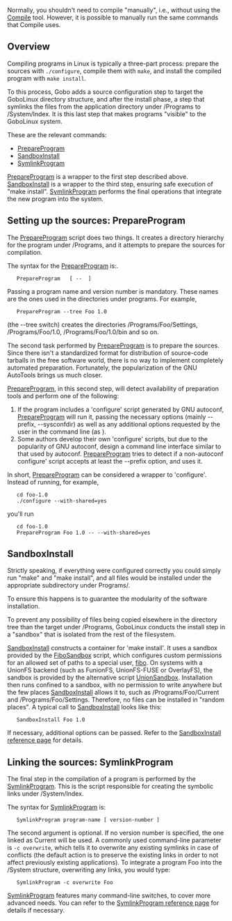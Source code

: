 Normally, you shouldn't need to compile "manually", i.e.,
without using the [[Compile]] tool. However, it is possible
to manually run the same commands that Compile uses.

== Overview ==

Compiling programs in Linux is typically a three-part
process: prepare the sources with <code>./configure</code>,
compile them with <code>make</code>, and install the
compiled program with <code>make install</code>. 

To this process, Gobo adds a source configuration step to
target the GoboLinux directory structure, and after the
install phase, a step that symlinks the files from the
application directory under /Programs to /System/Index. It
is this last step that makes programs "visible" to the
GoboLinux system.

These are the relevant commands:

* [[PrepareProgram]]
* [[SandboxInstall]]
* [[SymlinkProgram]]

[[PrepareProgram]] is a wrapper to the first step described
above. [[SandboxInstall]] is a wrapper to the third step,
ensuring safe execution of "make install".
[[SymlinkProgram]] performs the final operations that
integrate the new program into the system.

==  Setting up the sources: PrepareProgram ==

The [[PrepareProgram]] script does two things. It creates a
directory hierarchy for the program under /Programs, and it
attempts to prepare the sources for compilation.

The syntax for the [[PrepareProgram]] is:.

    PrepareProgram <program-name> <version-number> [ -- <additional-options> ] 

Passing a program name and version number is mandatory.
These names are the ones used in the directories under
programs. For example,

    PrepareProgram --tree Foo 1.0 

(the --tree switch) creates the directories
/Programs/Foo/Settings, /Programs/Foo/1.0,
/Programs/Foo/1.0/bin and so on.

The second task performed by [[PrepareProgram]] is to
prepare the sources. Since there isn't a standardized format
for distribution of source-code tarballs in the free
software world, there is no way to implement completely
automated preparation. Fortunately, the popularization of
the GNU AutoTools brings us much closer.

[[PrepareProgram]], in this second step, will detect
availability of preparation tools and perform one of the
following:

# If the program includes a 'configure' script generated by GNU autoconf, [[PrepareProgram]] will run it, passing the necessary options (mainly --prefix, --sysconfdir) as well as any additional options requested by the user in the command line (as <additional-options>).
# Some authors develop their own 'configure' scripts, but due to the popularity of GNU autoconf, design a command line interface similar to that used by autoconf. [[PrepareProgram]] tries to detect if a non-autoconf configure' script accepts at least the --prefix option, and uses it.

In short, [[PrepareProgram]] can be considered a wrapper to
'configure'. Instead of running, for example,

    cd foo-1.0
	./configure --with-shared=yes 

you'll run

    cd foo-1.0
	PrepareProgram Foo 1.0 -- --with-shared=yes 


==  SandboxInstall ==

Strictly speaking, if everything were configured correctly
you could simply run "make" and "make install", and all
files would be installed under the appropriate subdirectory
under Programs/.

To ensure this happens is to guarantee the modularity
of the software installation. 

To prevent any possibility of files being copied elsewhere
in the directory tree than the target under /Programs,
GoboLinux conducts the install step in a "sandbox" that is
isolated from the rest of the filesystem. 

[[SandboxInstall]] constructs a container for 'make install'. It uses a
sandbox provided by the [[FiboSandbox]] script, which
configures custom permissions for an allowed set of paths to
a special user, [[fibo]]. On systems with a UnionFS backend
(such as FunionFS, UnionFS-FUSE or OverlayFS), the sandbox
is provided by the alternative script [[UnionSandbox]].
Installation then runs confined to a sandbox, with no
permission to write anywhere but the few places
[[SandboxInstall]] allows it to, such as
/Programs/Foo/Current and /Programs/Foo/Settings. Therefore,
no files can be installed in "random places". A typical call
to [[SandboxInstall]] looks like this:


    SandboxInstall Foo 1.0 


If necessary, additional options can be passed. Refer to the [[SandboxInstall | SandboxInstall reference page]] for details.

==  Linking the sources: SymlinkProgram ==

The final step in the compilation of a program is performed
by the [[SymlinkProgram]]. This is the script responsible
for creating the symbolic links under /System/Index.

The syntax for [[SymlinkProgram]] is:


    SymlinkProgram program-name [ version-number ]


The second argument is optional. If no version number is
specified, the one linked as Current will be used. A
commonly used command-line parameter is <code>-c
overwrite</code>, which tells it to overwrite any existing
symlinks in case of conflicts (the default action is to
preserve the existing links in order to not affect
previously existing applications). To integrate a program
Foo into the /System structure, overwriting any links, you
would type:

    SymlinkProgram -c overwrite Foo 

[[SymlinkProgram]] features many command-line switches, to
cover more advanced needs. You can refer to the
[[SymlinkProgram | SymlinkProgram reference page]] for
details if necessary.
